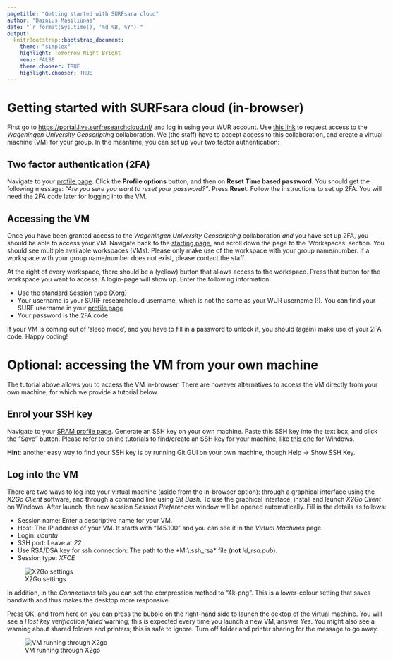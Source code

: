 ```yaml
---
pagetitle: "Getting started with SURFsara cloud"
author: "Dainius Masiliūnas"
date: "`r format(Sys.time(), '%d %B, %Y')`"
output:
  knitrBootstrap::bootstrap_document:
    theme: "simplex"
    highlight: Tomorrow Night Bright
    menu: FALSE
    theme.chooser: TRUE
    highlight.chooser: TRUE
---
```


<style type="text/css">
body {max-width: none;}
a:visited {color: #91170a;}
</style>

# Getting started with SURFsara cloud (in-browser)

First go to [https://portal.live.surfresearchcloud.nl/](https://portal.live.surfresearchcloud.nl/) and log in using your WUR account. Use [this link](https://sram.surf.nl/registration?collaboration=4873a9a3-15b8-4e10-9dde-a07262a3bdb6) to request access to the *Wageningen University Geoscripting* collaboration. We (the staff) have to accept access to this collaboration, and create a virtual machine (VM) for your group. In the meantime, you can set up your two factor authentication:

## Two factor authentication (2FA)

Navigate to your [profile page](https://portal.live.surfresearchcloud.nl/profile). Click the **Profile options** button, and then on **Reset Time based password**. You should get the following message: *"Are you sure you want to reset your password?"*. Press **Reset**. Follow the instructions to set up 2FA. You will need the 2FA code later for logging into the VM.

## Accessing the VM

Once you have been granted access to the *Wageningen University Geoscripting* collaboration *and* you have set up 2FA, you should be able to access your VM. Navigate back to the [starting page](https://portal.live.surfresearchcloud.nl/), and scroll down the page to the 'Workspaces' section. You should see multiple available workspaces (VMs). Please only make use of the workspace with your group name/number. If a workspace with your group name/number does not exist, please contact the staff.

At the right of every workspace, there should be a (yellow) button that allows access to the workspace. Press that button for the workspace you want to access. A login-page will show up. Enter the following information:

* Use the standard Session type (Xorg)
* Your username is your SURF researchcloud username, which is not the same as your WUR username (!). You can find your SURF username in your [profile page](https://portal.live.surfresearchcloud.nl/profile)
* Your password is the 2FA code

If your VM is coming out of 'sleep mode', and you have to fill in a password to unlock it, you should (again) make use of your 2FA code. Happy coding!

# Optional: accessing the VM from your own machine

The tutorial above allows you to access the VM in-browser. There are however alternatives to access the VM directly from your own machine, for which we provide a tutorial below.

## Enrol your SSH key

Navigate to your [SRAM profile page](https://sram.surf.nl/profile). Generate an SSH key on your own machine. Paste this SSH key into the text box, and click the "Save" button. Please refer to online tutorials to find/create an SSH key for your machine, like [this one](https://www.howtogeek.com/762863/how-to-generate-ssh-keys-in-windows-10-and-windows-11/) for Windows.

**Hint**: another easy way to find your SSH key is by running Git GUI on your own machine, though Help → Show SSH Key. 

## Log into the VM

There are two ways to log into your virtual machine (aside from the in-browser option): through a graphical interface using the *X2Go Client* software, and through a command line using *Git Bash*. To use the graphical interface, install and launch *X2Go Client* on Windows. After launch, the new session *Session Preferences* window will be opened automatically. Fill in the details as follows:

* Session name: Enter a descriptive name for your VM.
* Host: The IP address of your VM. It starts with "145.100" and you can see it in the *Virtual Machines* page.
* Login: *ubuntu*
* SSH port: Leave at *22*
* Use RSA/DSA key for ssh connection: The path to the *M:\\.ssh\id_rsa* file (**not** *id_rsa.pub*).
* Session type: *XFCE*

![X2Go settings](figs/x2gosettings.PNG)

In addition, in the *Connections* tab you can set the compression method to "4k-png". This is a lower-colour setting that saves bandwith and thus makes the desktop more responsive.

Press OK, and from here on you can press the bubble on the right-hand side to launch the dektop of the virtual machine. You will see a *Host key verification failed* warning; this is expected every time you launch a new VM, answer *Yes*. You might also see a warning about shared folders and printers; this is safe to ignore. Turn off folder and printer sharing for the message to go away.

![VM running through X2go](figs/x2gorunning.PNG)

<!-- Likely all deprecated, and possibly also not relevant

## Shut down a VM

**Very important: Remember to properly shut down VMs that you are not actively using, as they take up precious resources from the cloud! If you do not, other students might not be able to start their own VMs.**

To properly shut down your VM, first you need to make sure your computer is no longer connected to it. If you have X2Go running, open the X2Go Client window again, and press the *Terminate* button on the lower right part of the main pane. This will gracefully log your user out.

Then on the SURFSara website, select your VM, press the *Power off* button and confirm *Send the power off signal*. Wait for the state to become *OFF*, then press the *Delete* button and confirm deletion.

**Important**: Only if your VM is **deleted** (does **not** show up in the *VMs* tab altogether) does it free the resources for other students to use!

## Saving changes

If you change something, then restart the VM, you may notice that your changes have been lost. This is because by default VM hard drives are not persistent. You need to clone them and set them as persistent to make the changes stick.

To do that, when your VM is in the *OFF* state, press the green floppy disk icon. Give your new template a descriptive name (for example, your name or the name of your group) and choose "Persistent". Wait a while while your changes are saved.

From here on, as long as you start the VM from the template in the *Saved* tab, the changes you do will be saved.

**Important**: Do not make more than one VM persistent, as it might go over the hard disk quota! If you want to start fresh, make sure your previous saved template is deleted first.

## File sharing

You might want to transfer files to or from the VM. There are two ways to do so. The more convenient method is to use *Network File System* (NFS) to access the VM drive as if it was a local hard drive. To do that, you need to establish a secure connection to the VM and map the network drive to your PC.

First, start *Git Bash*. This will open a terminal window. In it, enter: `ssh -N -L 2049:localhost:2049 -L 2050:localhost:2050 -L 111:localhost:111 ubuntu@<ip>` where `<ip>` is the IP address of your VM. This will establish a secure SSH connection to the VM on ports 2049, 2050 and 111 (the console getting stuck and seemingly nothing happening is good and expected). You can use this method for other applications and ports as well (such as to access RStudio Server on some VMs). When you are done, to disconnect the secure connection, press Ctrl+C in the Git Bash window, which brings you back to the `$` prompt.

To map the network drive, there are also two options. The GUI option is to open My Computer, press the *Map Network Drive* button, and enter `localhost:/home/ubuntu/userdata` (again, use the IP of your VM). Double-clicking on the drive, you will see a folder with nothing but an inaccesible `lost+found` folder. It is the */home/ubuntu/userdata* directory on the VM, and you can drag and drop files and folders to and from it. To disconnect, right-click on the network drive and click *Disconnect*.

**Note**: If the GUI option has Windows treating files you create as read-only, try mounting the remote drive by using the command line. To do that, run `cmd.exe` (Command Prompt) from the Start menu, then enter `mount -o fileaccess=777 localhost:/home/ubuntu/userdata Z:`. This will make the drive appear in My Computer just like the GUI method did, with all new files being treated as read-write.

![NFS shared drive mapped to drive Z:](figs/filesharing.png)

Another, less complicated but also less convenient method to tranfer files is using the *Secure File Transfter Protocol* (SFTP). It is a command-line program that comes with SSH. You can use it for transferring any file you can access using SSH, so it is not limited to prespecified directories like NFS is. So you can use it to get or send files outside of your *userdata* directory.

To use it, open *Git Bash* again, and enter: `sftp ubuntu@<ip>`. This will give you a prompt in which you can enter commands. Use `get <file>` to download files and `put <file>` to upload them, where `<file>` is the path to the file. You can change the directory you download the files to by using `lcd <path>`, and the directory you download from by using `cd <path>`. Enter `?` for a complete list of commands, `exit` to quit. 

# References

* [Workshop on using SURFsara](https://doc.hpccloud.surfsara.nl/VU-20161019/index)
* [SURFsara documentation](https://doc.hpccloud.surfsara.nl/)

-->
